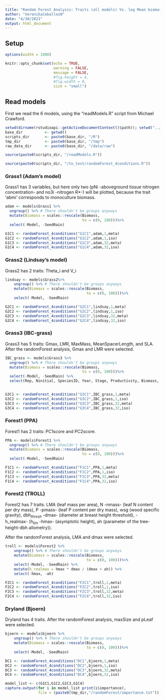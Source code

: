 ```yaml
---
title: "Random Forest Analysis: Traits (all models) Vs. log Mean biomass"
author: "VeronikaCeballosN"
date: "4/30/2021"
output: html_document
---
```


## Setup

```r

options(width = 1000)

knitr::opts_chunk$set(echo = TRUE,
                      warning = FALSE,
                      message = FALSE,
                      #fig.height = 4,
                      #fig.width = 8,
                      size = "small") 
```

## Read models

First we read the 6 models, using the "readModels.R" script from Michael Crawford.

```r
setwd(dirname(rstudioapi::getActiveDocumentContext()$path)); setwd("../../")
base_dir          <- getwd()
scripts_dir       <- paste0(base_dir, "/R")
tmp_dir           <- paste0(base_dir, "/tmp")
raw_data_dir      <- paste0(base_dir, "/data/raw")

source(paste0(scripts_dir, "/readModels.R"))

source(paste0(scripts_dir, "/to_test/randomForest_4conditions.R"))
```

### Grass1 (Adam's model)

Grass1 has 3 variables, but here only two (pNi -aboveground tissue nitrogen concentration- and no3i -nitrogen R*-) will be plotted, because the trait 'abmi' corresponds to monoculture biomass.

```r
adam <- models$Grass1 %>%
  ungroup() %>% # There shouldn't be groups anyways
  mutate(Biomass = scales::rescale(Biomass,
                                   to = c(0, 100)))%>%
  select(-Model, -SeedRain) 

G1C1 <- randomForest_4conditions("G1C1",adam,1,meta)
G1C2 <- randomForest_4conditions("G1C2",adam,1,iso)
G1C3 <- randomForest_4conditions("G1C3",adam,32,meta)
G1C4 <- randomForest_4conditions("G1C4",adam,32,iso)
```

### Grass2 (Lindsay's model)

Grass2 has 2 traits: Theta_i and V_i

```r
lindsay <- models$Grass2%>%
    ungroup() %>% # There shouldn't be groups anyways
    mutate(Biomass = scales::rescale(Biomass,
                                     to = c(0, 100)))%>%
    select(-Model, -SeedRain) 

G2C1 <- randomForest_4conditions("G2C1",lindsay,1,meta)
G2C2 <- randomForest_4conditions("G2C2",lindsay,1,iso)
G2C3 <- randomForest_4conditions("G2C3",lindsay,32,meta)
G2C4 <- randomForest_4conditions("G2C4",lindsay,32,iso)
```

### Grass3 (IBC-grass)

Grass3 has 5 traits: Gmax, LMR, MaxMass, MeanSpacerLength, and SLA. After the randomForest analysis, Gmax and LMR were selected.

```r
IBC_grass <- models$Grass3 %>%
  ungroup() %>% # There shouldn't be groups anyways
  mutate(Biomass = scales::rescale(Biomass,
                                   to = c(0, 100)))%>%
  select(-Model, -SeedRain) %>%
  select(Rep, Ninitial, SpeciesID, Year, Stage, Productivity, Biomass, LMR, MaxMass, Gmax, SLA, meanSpacerLength)
 

G3C1 <- randomForest_4conditions("G3C1",IBC_grass,1,meta)
G3C2 <- randomForest_4conditions("G3C2",IBC_grass,1,iso)
G3C3 <- randomForest_4conditions("G3C3",IBC_grass,32,meta)
G3C4 <- randomForest_4conditions("G3C4",IBC_grass,32,iso)
```

### Forest1 (PPA)

Forest1 has 2 traits: PC1score and PC2score.

```r
PPA <- models$Forest1 %>%
  ungroup() %>% # There shouldn't be groups anyways
  mutate(Biomass = scales::rescale(Biomass,
                                   to = c(0, 100)))%>%
  select(-Model, -SeedRain)

F1C1 <- randomForest_4conditions("F1C1",PPA,1,meta)
F1C2 <- randomForest_4conditions("F1C2",PPA,1,iso)
F1C3 <- randomForest_4conditions("F1C3",PPA,32,meta)
F1C4 <- randomForest_4conditions("F1C4",PPA,32,iso)
```

### Forest2 (TROLL)

Forest2 has 7 traits: LMA (leaf mass per area), N -nmass- (leaf N content per dry mass), P -pmass- (leaf P content per dry mass), wsg (wood specific gravity), dbh$_{thresh}$ -dmax- (diameter at breast height threshold), -h_realmax- (h$_{lim}$ -hmax- (asymptotic height), ah (parameter of the tree-height-dbh allometry)). 

After the randomForest analysis, LMA and dmax were selected.

```r
troll <- models$Forest2 %>%
    ungroup() %>% # There shouldn't be groups anyways
    mutate(Biomass = scales::rescale(Biomass,
                                     to = c(0, 100)))%>%
    select(-Model, -SeedRain) %>%
    mutate(h_realmax = hmax * dmax / (dmax + ah)) %>%
    select(-hmax, -ah)

F2C1 <- randomForest_4conditions("F2C1",troll,1,meta)
F2C2 <- randomForest_4conditions("F2C2",troll,1,iso)
F2C3 <- randomForest_4conditions("F2C3",troll,32,meta)
F2C4 <- randomForest_4conditions("F2C4",troll,32,iso)
```

### Dryland (Bjoern)

Dryland has 4 traits. After the randomForest analysis, maxSize and pLeaf were selected.

```r
bjoern <- models$bjoern %>% 
    ungroup() %>% # There shouldn't be groups anyways
    mutate(Biomass = scales::rescale(Biomass,
                                     to = c(0, 100)))%>%
    select(-Model, -SeedRain) 

DC1 <- randomForest_4conditions("DC1",bjoern,1,meta)
DC2 <- randomForest_4conditions("DC2",bjoern,1,iso)
DC3 <- randomForest_4conditions("DC3",bjoern,32,meta)
DC4 <- randomForest_4conditions("DC4",bjoern,32,iso)
```
```r
model_list <- c(G1C1,G1C2,G1C3,G1C4)
capture.output(for i in model_list print(i$importance),
               file = (paste0(tmp_dir,"/randomForest/importance.txt")))

```